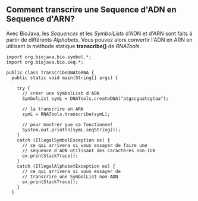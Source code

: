== Comment transcrire une Sequence d'ADN en Sequence d'ARN? ==

Avec BioJava, les ''Sequences'' et les ''SymbolLists'' d'ADN et d'ARN sont faits à partir de différents ''Alphabets''. Vous pouvez alors convertir l'ADN en ARN en utilisant la méthode statique '''transcribe()''' de ''RNATools''.

<pre>
import org.biojava.bio.symbol.*;
import org.biojava.bio.seq.*;

public class TranscribeDNAtoRNA {
  public static void main(String[] args) {

    try {
      // créer une SymbolList d'ADN
      SymbolList symL = DNATools.createDNA("atgccgaatcgtaa");

      // la transcrire en ARN
      symL = RNATools.transcribe(symL);

      // pour montrer que ca fonctionne!
      System.out.println(symL.seqString());
    }
    catch (IllegalSymbolException ex) {
      // ce qui arrivera si vous essayer de faire une
      // séquence d'ADN utilisant des caractères non-IUB
      ex.printStackTrace();
    }
    catch (IllegalAlphabetException ex) {
      // ce qui arrivera si vous essayer de
      // transcrire une SymbolList non-ADN
      ex.printStackTrace();
    }
  }
</pre>